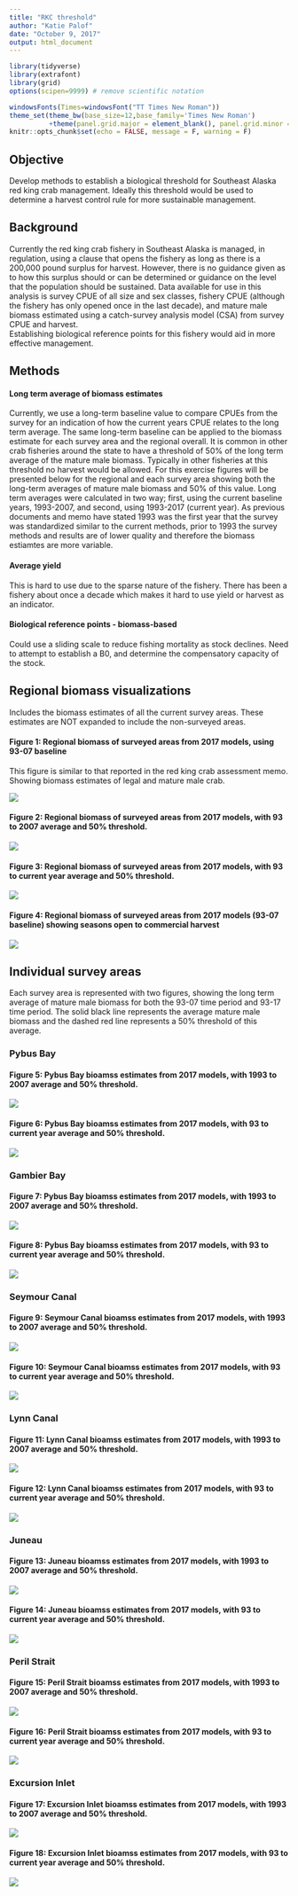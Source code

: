 ```yaml
---
title: "RKC threshold"
author: "Katie Palof"
date: "October 9, 2017"
output: html_document
---
```


```r
library(tidyverse)
library(extrafont)
library(grid)
options(scipen=9999) # remove scientific notation

windowsFonts(Times=windowsFont("TT Times New Roman"))
theme_set(theme_bw(base_size=12,base_family='Times New Roman')
          +theme(panel.grid.major = element_blank(), panel.grid.minor = element_blank()))
knitr::opts_chunk$set(echo = FALSE, message = F, warning = F)

```

## Objective
Develop methods to establish a biological threshold for Southeast Alaska red king crab management.
Ideally this threshold would be used to determine a harvest control rule for more sustainable management.

## Background
Currently the red king crab fishery in Southeast Alaska is managed, in regulation, using a clause that opens the fishery as long as there is a 200,000 pound surplus for harvest.  However, there is no guidance given as to how this surplus should or can be determined or guidance on the level that the population should be sustained. 
Data available for use in this analysis is survey CPUE of all size and sex classes, fishery CPUE (although the fishery has only opened once in the last decade), and mature male biomass estimated using a catch-survey analysis model (CSA) from survey CPUE and harvest.  
Establishing biological reference points for this fishery would aid in more effective management. 


## Methods

#### Long term average of biomass estimates
Currently, we use a long-term baseline value to compare CPUEs from the survey for an indication of how the current years CPUE relates to the long term average.  The same long-term baseline can be applied to the biomass estimate for each survey area and the regional overall.  It is common in other crab fisheries around the state to have a threshold of 50% of the long term average of the mature male biomass.  Typically in other fisheries at this threshold no harvest would be allowed.  For this exercise figures will be presented below for the regional and each survey area showing both the long-term averages of mature male biomass and 50% of this value.  Long term averages were calculated in two way; first, using the current baseline years, 1993-2007, and second, using 1993-2017 (current year).  As previous documents and memo have stated 1993 was the first year that the survey was standardized similar to the current methods, prior to 1993 the survey methods and results are of lower quality and therefore the biomass estiamtes are more variable. 

#### Average yield
This is hard to use due to the sparse nature of the fishery.  There has been a fishery about once a decade which makes it hard to use yield or harvest as an indicator.

#### Biological reference points - biomass-based
Could use a sliding scale to reduce fishing mortality as stock declines.
Need to attempt to establish a B0, and determine the compensatory capacity of the stock.
    


## Regional biomass visualizations 
Includes the biomass estimates of all the current survey areas.  These estimates are NOT expanded to include the non-surveyed areas.  

#### Figure 1: Regional biomass of surveyed areas from 2017 models, using 93-07 baseline
This figure is similar to that reported in the red king crab assessment memo.  Showing biomass estimates of legal and mature male crab. 

![](../results/regional_biomass2007.png)


#### Figure 2: Regional biomass of surveyed areas from 2017 models, with 93 to 2007 average and 50% threshold. 
![](../results/regional_biomass_threshold2007.png)

#### Figure 3: Regional biomass of surveyed areas from 2017 models, with 93 to current year average and 50% threshold. 
![](../results/regional_biomass_threshold2017.png)

#### Figure 4: Regional biomass of surveyed areas from 2017 models (93-07 baseline) showing seasons open to commercial harvest
![](../results/regional_open_closed2007.png)


## Individual survey areas
Each survey area is represented with two figures, showing the long term average of mature male biomass for both the 93-07 time period and 93-17 time period. The solid black line represents the average mature male biomass and the dashed red line represents a 50% threshold of this average. 


### Pybus Bay
#### Figure 5: Pybus Bay bioamss estimates from 2017 models, with 1993 to 2007 average and 50% threshold. 
![](../results/thresholdPybus20070.5.png)

#### Figure 6: Pybus Bay bioamss estimates from 2017 models, with 93 to current year average and 50% threshold.
![](../results/thresholdPybus20170.5.png)



### Gambier Bay
#### Figure 7: Pybus Bay bioamss estimates from 2017 models, with 1993 to 2007 average and 50% threshold. 
![](../results/thresholdGambier20070.5.png)

#### Figure 8: Pybus Bay bioamss estimates from 2017 models, with 93 to current year average and 50% threshold.
![](../results/thresholdGambier20170.5.png)


### Seymour Canal
#### Figure 9: Seymour Canal bioamss estimates from 2017 models, with 1993 to 2007 average and 50% threshold. 
![](../results/thresholdSeymour20070.5.png)

#### Figure 10: Seymour Canal bioamss estimates from 2017 models, with 93 to current year average and 50% threshold.
![](../results/thresholdSeymour20170.5.png)

### Lynn Canal
#### Figure 11: Lynn Canal bioamss estimates from 2017 models, with 1993 to 2007 average and 50% threshold. 
![](../results/thresholdLynn Canal20070.5.png)

#### Figure 12: Lynn Canal bioamss estimates from 2017 models, with 93 to current year average and 50% threshold.
![](../results/thresholdLynn Canal20170.5.png)


### Juneau
#### Figure 13: Juneau bioamss estimates from 2017 models, with 1993 to 2007 average and 50% threshold. 
![](../results/thresholdJuneau20070.5.png)

#### Figure 14: Juneau bioamss estimates from 2017 models, with 93 to current year average and 50% threshold.
![](../results/thresholdJuneau20170.5.png)


### Peril Strait
#### Figure 15: Peril Strait bioamss estimates from 2017 models, with 1993 to 2007 average and 50% threshold. 
![](../results/thresholdPeril20070.5.png)

#### Figure 16: Peril Strait bioamss estimates from 2017 models, with 93 to current year average and 50% threshold.
![](../results/thresholdPeril20170.5.png)

### Excursion Inlet

#### Figure 17: Excursion Inlet bioamss estimates from 2017 models, with 1993 to 2007 average and 50% threshold. 
![](../results/thresholdExcursion20070.5.png)

#### Figure 18: Excursion Inlet bioamss estimates from 2017 models, with 93 to current year average and 50% threshold.
![](../results/thresholdExcursion20170.5.png)








